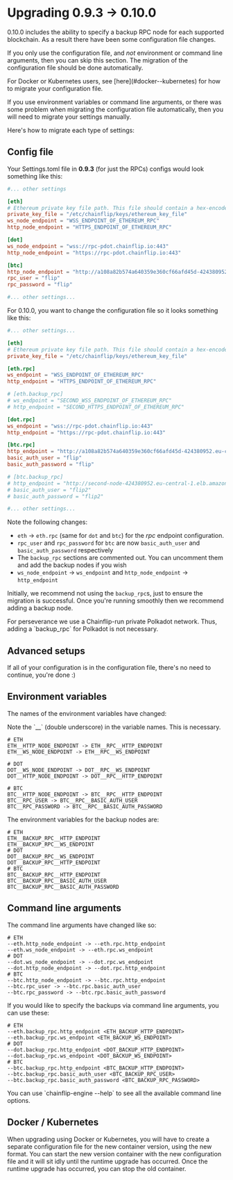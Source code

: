
# Upgrading 0.9.3 -> 0.10.0

0.10.0 includes the ability to specify a backup RPC node for each supported blockchain. As a result there have been some configuration file changes.

If you only use the configuration file, and *not* environment or command line arguments, then you can skip this section. The migration of the configuration file should be done automatically.

<Callout type="info">
For Docker or Kubernetes users, see [here](#docker--kubernetes) for how to migrate your configuration file.
</Callout>

If you use environment variables or command line arguments, or there was some problem when migrating the configuration file automatically, then you will need to migrate your settings manually.

Here's how to migrate each type of settings:

## Config file

Your Settings.toml file in **0.9.3** (for just the RPCs) configs would look something like this:

```toml
#... other settings

[eth]
# Ethereum private key file path. This file should contain a hex-encoded private key.
private_key_file = "/etc/chainflip/keys/ethereum_key_file"
ws_node_endpoint = "WSS_ENDPOINT_OF_ETHEREUM_RPC"
http_node_endpoint = "HTTPS_ENDPOINT_OF_ETHEREUM_RPC"

[dot]
ws_node_endpoint = "wss://rpc-pdot.chainflip.io:443"
http_node_endpoint = "https://rpc-pdot.chainflip.io:443"

[btc]
http_node_endpoint = "http://a108a82b574a640359e360cf66afd45d-424380952.eu-central-1.elb.amazonaws.com"
rpc_user = "flip"
rpc_password = "flip"

#... other settings...
```

For 0.10.0, you want to change the configuration file so it looks something like this:

```toml
#... other settings...

[eth]
# Ethereum private key file path. This file should contain a hex-encoded private key.
private_key_file = "/etc/chainflip/keys/ethereum_key_file"

[eth.rpc]
ws_endpoint = "WSS_ENDPOINT_OF_ETHEREUM_RPC"
http_endpoint = "HTTPS_ENDPOINT_OF_ETHEREUM_RPC"

# [eth.backup_rpc]
# ws_endpoint = "SECOND_WSS_ENDPOINT_OF_ETHEREUM_RPC"
# http_endpoint = "SECOND_HTTPS_ENDPOINT_OF_ETHEREUM_RPC"

[dot.rpc]
ws_endpoint = "wss://rpc-pdot.chainflip.io:443"
http_endpoint = "https://rpc-pdot.chainflip.io:443"

[btc.rpc]
http_endpoint = "http://a108a82b574a640359e360cf66afd45d-424380952.eu-central-1.elb.amazonaws.com"
basic_auth_user = "flip"
basic_auth_password = "flip"

# [btc.backup_rpc]
# http_endpoint = "http://second-node-424380952.eu-central-1.elb.amazonaws.com"
# basic_auth_user = "flip2"
# basic_auth_password = "flip2"

#... other settings...
```

Note the following changes:
- `eth` -> `eth.rpc` (same for `dot` and `btc`) for the *rpc* endpoint configuration. 
- `rpc_user` and `rpc_password` for `btc` are now `basic_auth_user` and `basic_auth_password` respectively
- The `backup_rpc` sections are commented out. You can uncomment them and add the backup nodes if you wish
- `ws_node_endpoint` -> `ws_endpoint` and `http_node_endpoint` -> `http_endpoint`


Initially, we recommend not using the `backup_rpc`s, just to ensure the migration is successful. Once you're running smoothly then we recommend adding a backup node.

<Callout type="info">
  For perseverance we use a Chainflip-run private Polkadot network. Thus, adding
  a `backup_rpc` for Polkadot is not necessary.
</Callout>

## Advanced setups

If all of your configuration is in the configuration file, there's no need to continue, you're done :)

## Environment variables

The names of the environment variables have changed:

<Callout type="info">
  Note the `__` (double underscore) in the variable names. This is necessary.
</Callout>

```
# ETH
ETH__HTTP_NODE_ENDPOINT -> ETH__RPC__HTTP_ENDPOINT
ETH__WS_NODE_ENDPOINT -> ETH__RPC__WS_ENDPOINT

# DOT
DOT__WS_NODE_ENDPOINT -> DOT__RPC__WS_ENDPOINT
DOT__HTTP_NODE_ENDPOINT -> DOT__RPC__HTTP_ENDPOINT

# BTC
BTC__HTTP_NODE_ENDPOINT -> BTC__RPC__HTTP_ENDPOINT
BTC__RPC_USER -> BTC__RPC__BASIC_AUTH_USER
BTC__RPC_PASSWORD -> BTC__RPC__BASIC_AUTH_PASSWORD

```

The environment variables for the backup nodes are:

```
# ETH
ETH__BACKUP_RPC__HTTP_ENDPOINT
ETH__BACKUP_RPC__WS_ENDPOINT
# DOT
DOT__BACKUP_RPC__WS_ENDPOINT
DOT__BACKUP_RPC__HTTP_ENDPOINT
# BTC
BTC__BACKUP_RPC__HTTP_ENDPOINT
BTC__BACKUP_RPC__BASIC_AUTH_USER
BTC__BACKUP_RPC__BASIC_AUTH_PASSWORD
```

## Command line arguments

The command line arguments have changed like so:
```
# ETH
--eth.http_node_endpoint -> --eth.rpc.http_endpoint
--eth.ws_node_endpoint -> --eth.rpc.ws_endpoint
# DOT
--dot.ws_node_endpoint -> --dot.rpc.ws_endpoint
--dot.http_node_endpoint -> --dot.rpc.http_endpoint
# BTC
--btc.http_node_endpoint -> --btc.rpc.http_endpoint
--btc.rpc_user -> --btc.rpc.basic_auth_user
--btc.rpc_password -> --btc.rpc.basic_auth_password
```



If you would like to specify the backups via command line arguments, you can use these:

```
# ETH
--eth.backup_rpc.http_endpoint <ETH_BACKUP_HTTP_ENDPOINT>
--eth.backup_rpc.ws_endpoint <ETH_BACKUP_WS_ENDPOINT>
# DOT
--dot.backup_rpc.http_endpoint <DOT_BACKUP_HTTP_ENDPOINT>
--dot.backup_rpc.ws_endpoint <DOT_BACKUP_WS_ENDPOINT>
# BTC
--btc.backup_rpc.http_endpoint <BTC_BACKUP_HTTP_ENDPOINT>
--btc.backup_rpc.basic_auth_user <BTC_BACKUP_RPC_USER>
--btc.backup_rpc.basic_auth_password <BTC_BACKUP_RPC_PASSWORD>
```

<Callout type="info">
  You can use `chainflip-engine --help` to see all the available command line
  options.
</Callout>


## Docker / Kubernetes

When upgrading using Docker or Kubernetes, you will have to create a separate configuration file for the new container version, using the new format. You can start the new version container with the new configuration file and it will sit idly until the runtime upgrade has occurred. Once the runtime upgrade has occurred, you can stop the old container.
